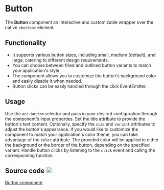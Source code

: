
<style>
  {`
    .github-icon {
      margin-left: 0.25rem;
    }
  `}
</style>

# Button

The <strong>Button</strong> component an interactive and customizable wrapper over the native `<button>` element.

<Meta of={ButtonStories} />

<Canvas of={ButtonStories.Filled} />

<Controls />

## Functionality

<ul>
  <li>
    It supports various button sizes, including small, medium (default), and
    large, catering to different design requirements.
  </li>
  <li>
    You can choose between filled and outlined button variants to match your
    application's style.
  </li>
  <li>
    The component allows you to customize the button's background color and
    easily disable it when needed.
  </li>
  <li>Button clicks can be easily handled through the click EventEmitter.</li>
</ul>


## Usage

Use the `acc-button` selector and pass in your desired configuration through the component's input properties.
Set the title attribute to provide the button's text content. Optionally, specify the `size` and `variant` attributes
to adjust the button's appearance. If you would like to customize the component to match your application's color theme,
you can take advantage of the `color` attribute. The provided color will be applied to either the background or the border
of the button, depending on the specified variant. Handle button clicks by listening to the `click` event and calling 
the corresponding function.

## Source code <img className="github-icon" src={GithubIcon} alt="github" width="20"/>

[Button component](https://github.com/histefanov/accedia-angular-components/tree/main/projects/accedia-angular-components/src/lib/components/button)
